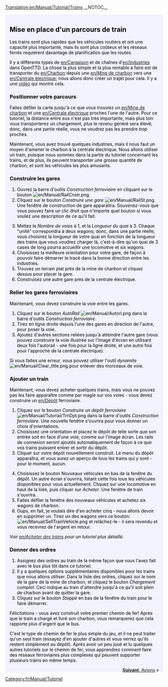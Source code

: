 [[Translation:en/Manual/Tutorial/Trains]]
__NOTOC__
{{en/Tabs|5|3
|fr/Manual/Tutorial/Tutoriel|1. Introduction<!--
-->|fr/Manual/Tutorial/Bus|2. Routier (Bus)<!--
-->|fr/Manual/Tutorial/Trains|3. Ferroviaire<!--
-->|fr/Manual/Tutorial/Avions|4. Aérien<!--
-->|fr/Manual/Tutorial/Conclusion|5. Conclusion}}
<div style="padding:.5em 1em 1em 1em; border-top:none; background-color:#f1f2fe; color:#000;">
{{fr/Manual/Tutorial/Tutoriel}}
==Mise en place d'un parcours de train==
Les trains sont plus rapides que les véhicules routiers et ont une capacité plus importante, mais ils sont plus coûteux et les réseaux ferrés requièrent davantage de planification que les routes.

Il y a différents types de [[en/Cargaison]] et de chaînes d'[[en/Industrie]]s dans OpenTTD. La chose la plus simple et la plus rentable à faire est de transporter du [[en/Charbon]] depuis une [[en/Mine de charbon]] vers une [[en/Centrale électrique]]; nous allons donc créer un trajet pour cela. Il y a une [http://www.cs.helsinki.fi/u/ihonkone/ottd_tut.ogg vidéo] qui montre cela.

===Positionner votre parcours===
Faites défiler la carte jusqu'à ce que vous trouviez un [[en/Mine de charbon]] et une [[en/Centrale électrique]] proches l'une de l'autre. Pour ce tutoriel, la distance entre eux n'est pas très importante, mais plus loin vous transporterez un chargement, plus le revenu généré sera élevé; donc, dans une partie réelle, vous ne voudrez pas les prendre ''trop'' proches.
{{en/Phototable|[[File:en/Manual/Tutorial/Tutorial1.png|400px]]|Centrale électrique avec une mine de charbon à proximité.|none}}

Maintenant, vous avez trouvé  quelques industries, mais il nous faut un moyen d'amener le charbon à la centrale électrique. Nous allons utiliser un train, puisque nous sommes dans la partie du tutoriel concernant les trains, et de plus, ils peuvent transporter une grosse quantité de charbon, et sont les véhicules les plus amusants.

===Construire les gares===
{{en/Phototable|[[File:fr/Manual/Railroad Construction.png]]|Barre d'outils de la construction de chemin de fer.|none|6=:}}
#Ouvrez la barre d'outils ''Construction ferroviaire'' en cliquant sur le bouton [[File:en/Manual/RailCnstr.png]].
#Cliquez sur le bouton ''Construire une gare'' [[File:en/Manual/RailSt.png]]. Une fenêtre de construction de gare apparaîtra. Souvenez-vous que vous pouvez faire un clic droit que n'importe quel bouton si vous voulez une description de ce qu'il fait.
{{en/Phototable|[[File:fr/Manual/Stationgui.png]]|Fenêtre de sélection de gare.|none|6=:}}
<ol start="3">
<li>Mettez le ''Nombre de voies'' à 1, et la ''Longueur du quai'' à 3. Chaque "unité" correspondra à deux wagons; donc, dans une partie réelle, vous choisirez la longueur de votre quai en fonction de la longueur des trains que vous voudrez charger là, c'est-à-dire qu'un quai de 3 cases de long pourra accueillir une locomotive et six wagons.
<li>Choisissez la meilleure orientation pour votre gare, de façon à pouvoir faire démarrer le tracé dans la bonne direction entre les industries.
<li>Trouvez un terrain plat près de la mine de charbon et cliquez dessus pour placer la gare.
<li>Construisez une autre gare près de la centrale électrique.
</ol>
{{en/Phototable|[[File:en/Manual/Tutorial/Tutorial2.png|400px]]|Vos gares près des industries.|none|6=:}}

===Relier les gares ferroviaires===
Maintenant, vous devez construire la voie entre les gares.

#Cliquez sur le bouton ''AutoRail'' [[File:en/Manual/Autorl.png]] dans la barre d'outils ''Construction ferroviaire''.
#Tirez en ligne droite depuis l'une des gares en direction de l'autre, pour poser la voie.
#Ajoutez d'autres sections reliées jusqu'à atteindre l'autre gare (vous pouvez construire la voie illustrée sur l'image d'écran en utilisant deux fois l'autorail - une fois pour la ligne droite, et une autre fois pour l'approche de la centrale électrique).
{{en/Phototable|[[File:en/Manual/Tutorial/Tutorial3.png|400px]]|Gares reliées.|none|6=:}}

Si vous faites une erreur, vous pouvez utiliser l'outil ''dynamite'' [[File:en/Manual/Clear title.png]] pour enlever des morceaux de voie.

===Ajouter un train===
Maintenant, vous devez acheter quelques trains, mais vous ne pouvez pas les faire apparaître comme par magie sur vos voies - vous devez construire un [[en/Dépôt]] ferroviaire.

#Cliquez sur le bouton ''Construire un dépôt ferroviaire'' [[File:en/Manual/Tutorial/TrnDpt.png]] dans la barre d'outils ''Construction ferroviaire''. Une nouvelle fenêtre s'ouvrira pour vous donner un choix d'orientations.
#Choisissez une orientation et placez le dépôt de telle sorte que son entrée soit en face d'une voie, comme sur l'image écran. Les rails de connexion seront ajoutés automatiquement de façon à ce que vos trains puissent entrer et sortir du dépôt.
#Cliquer sur votre dépôt nouvellement construit. Le menu du dépôt apparaîtra, et vous aurez un aperçu de tous les trains qui y sont - pour le moment, aucun.
{{en/Phototable|[[File:fr/Manual/Tutorial/Tutorial4.png|400px]]|La fenêtre du dépôt|none|6=:}}
<ol start="4">
<li>Choisissez le bouton Nouveaux véhicules en bas de la fenêtre du dépôt. Un autre écran s'ouvrira, listant cette fois tous les véhicules disponibles pour vous actuellement. Cliquez sur une locomotive en haut de la liste, puis cliquer sur ''Acheter''. Une fenêtre de train s'ouvrira.
<li>Faites défiler la fenêtre des nouveaux véhicules et achetez six wagons de charbon.
<li>Oups, en fait, je voulais dire d'en acheter cinq - nous allons devoir en supprimer un. Tirez un des wagons vers ce bouton: [[File:en/Manual/SellTrainVehicle.png]] et relâchez-le - il sera revendu et vous recevrez de l'argent en retour.
</ol>
''Voir [[en/Acheter des trains]] pour un tutoriel plus détaillé.''

===Donner des ordres===
#Assignez des ordres au train de la même façon que vous l'avez fait avec le bus plus tôt dans ce tutoriel.
#Il y a quelques options supplémentaires disponibles pour les trains que nous allons utiliser. Dans la liste des ordres, cliquez sur le nom de la gare de la mine de charbon, et cliquez le bouton ''Chargement complet''. Ceci indique au train d'attendre jusqu'à ce qu'il soit plein de charbon avant de quitter la gare.
#Cliquez sur le bouton ''Stoppé'' en bas de la fenêtre du train pour le faire démarrer.

Félicitations - vous avez construit votre premier chemin de fer! Après que le train a chargé et livré son charbon, vous remarquerez que cela rapporte plus d'argent que le bus.

C'est le type de chemin de fer le plus simple du jeu, et il ne peut traiter qu'un seul train (essayez d'en ajouter d'autres et vous verrez qu'ils restent simplement au dépôt). Après avoir un peu joué et lu quelques autres tutoriels sur le chemin de fer, vous apprendrez comment faire des réseaux ferroviaires plus complexes qui peuvent supporter plusieurs trains en même temps.

<span style="float: right">[[fr/Manual/Tutorial/Avions|'''Suivant''': Avions]] &raquo;</span>
</div>
[[Category:fr/Manual/Tutoriel]]